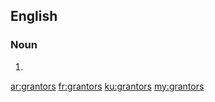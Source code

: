 ==English==

===Noun===
{{head|en}}

# {{plural of|grantor}}

[[ar:grantors]]
[[fr:grantors]]
[[ku:grantors]]
[[my:grantors]]